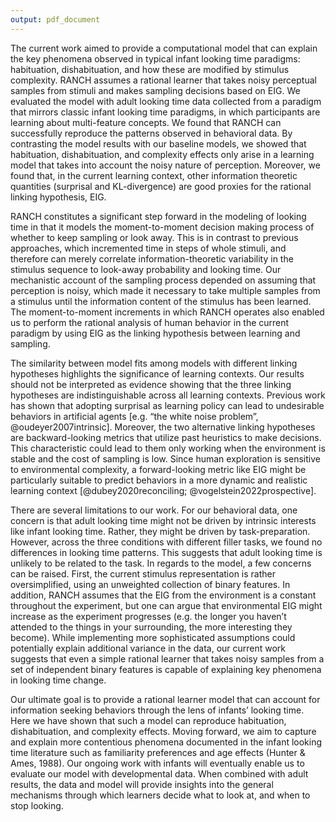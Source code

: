 ```yaml
---
output: pdf_document
---
```


The current work aimed to provide a computational model that can explain the key phenomena observed in typical infant looking time paradigms: habituation, dishabituation, and how these are modified by stimulus complexity. RANCH assumes a rational learner that takes noisy perceptual samples from stimuli and makes sampling decisions based on EIG. We evaluated the model with adult looking time data collected from a paradigm that mirrors classic infant looking time paradigms, in which participants are learning about multi-feature concepts. We found that RANCH can successfully reproduce the patterns observed in behavioral data. By contrasting the model results with our baseline models, we showed that habituation, dishabituation, and complexity effects only arise in a learning model that takes into account the noisy nature of perception. Moreover, we found that, in the current learning context, other information theoretic quantities (surprisal and KL-divergence) are good proxies for the rational linking hypothesis, EIG.

RANCH constitutes a significant step forward in the modeling of looking time in that it models the moment-to-moment decision making process of whether to keep sampling or look away. This is in contrast to previous approaches, which incremented time in steps of whole stimuli, and therefore can merely correlate information-theoretic variability in the stimulus sequence to look-away probability and looking time. Our mechanistic account of the sampling process depended on assuming that perception is noisy, which made it necessary to take multiple samples from a stimulus until the information content of the stimulus has been learned. The moment-to-moment increments in which RANCH operates also enabled us to perform the rational analysis of human behavior in the current paradigm by using EIG as the linking hypothesis between learning and sampling.

The similarity between model fits among models with different linking hypotheses highlights the significance of learning contexts. Our results should not be interpreted as evidence showing that the three linking hypotheses are indistinguishable across all learning contexts. Previous work has shown that adopting surprisal as learning policy can lead to undesirable behaviors in artificial agents [e.g. “the white noise problem”, @oudeyer2007intrinsic]. Moreover, the two alternative linking hypotheses are backward-looking metrics that utilize past heuristics to make decisions. This characteristic could lead to them only working when the environment is stable and the cost of sampling is low. Since human exploration is sensitive to environmental complexity, a forward-looking metric like EIG might be particularly suitable to predict behaviors in a more dynamic and realistic learning context [@dubey2020reconciling; @vogelstein2022prospective].

There are several limitations to our work. For our behavioral data, one concern is that adult looking time might not be driven by intrinsic interests like infant looking time.  Rather, they might be driven by task-preparation. However, across the three conditions with different filler tasks, we found no differences in looking time patterns. This suggests that adult looking time is unlikely to be related to the task. In regards to the model, a few concerns can be raised. First, the current stimulus representation is rather oversimplified, using an unweighted collection of binary features. In addition, RANCH assumes that the EIG from the environment is a constant throughout the experiment, but one can argue that environmental EIG might increase as the experiment progresses (e.g. the longer you haven’t attended to the things in your surrounding, the more interesting they become). While implementing more sophisticated assumptions could potentially explain additional variance in the data, our current work suggests that even a simple rational learner that takes noisy samples from a set of independent binary features is capable of explaining key phenomena in looking time change. 


Our ultimate goal is to provide a rational learner model that can account for information seeking behaviors through the lens of infants’ looking time. Here we have shown that such a model can reproduce habituation, dishabituation, and complexity effects. Moving forward, we aim to capture and explain more contentious phenomena documented in the infant looking time literature such as familiarity preferences and age effects (Hunter & Ames, 1988). Our ongoing work with infants will eventually enable us to evaluate our model with developmental data. When combined with adult results, the data and model will provide insights into the general mechanisms through which learners decide what to look at, and when to stop looking.
